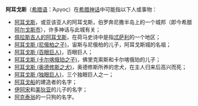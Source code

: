 '''阿耳戈斯'''（[[希腊语|希腊语]]：Άργος）在[[希腊神话|希腊神话]]中可能指以下人或事物：
*[[阿耳戈斯|阿耳戈斯]]，或亚该亚人的阿耳戈斯，伯罗奔尼撒半岛上的一个城邦（即今希腊[[阿尔戈斯|阿尔戈斯市]]），许多神话与此城有关；
*[[佩拉斯吉人的阿耳戈斯|佩拉斯吉人的阿耳戈斯]]，在荷马史诗中是指[[忒萨利|忒萨利]]的一个地区；
*[[阿耳戈斯_(尼俄柏之子)|阿耳戈斯 (尼俄柏之子)]]，宙斯与尼俄柏的儿子，阿耳戈斯城的名祖；
*[[阿耳戈斯_(百眼巨人)|阿耳戈斯 (百眼巨人)]]，百眼巨人；
*[[阿耳戈斯_(卡尔喀俄珀之子)|阿耳戈斯 (卡尔喀俄珀之子)]]，佛里克索斯和卡尔喀俄珀的儿子；
*[[阿耳戈斯_(奥德修斯之犬)|阿耳戈斯 (奥德修斯之犬)]]，奥德修斯所养的忠犬，在主人归来后高兴而死；
*[[阿耳戈斯_(独眼巨人)|阿耳戈斯 (独眼巨人)]]，三个独眼巨人之一；
*[[阿耳戈船|阿耳戈船]]的建造者的名字；
*[[伊阿宋|伊阿宋]]和[[美狄亚|美狄亚]]的儿子的名字；
*[[阿克泰翁|阿克泰翁]]的一只狗的名字。

{{Disambig|Augustine|Cat=人名译名消歧义}}